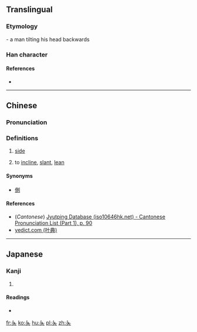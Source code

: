 ==Translingual==

===Etymology===
{{Han etyl}}
{{liushu|p}} - a man tilting his head backwards

===Han character===
{{Han char|rn=37|rad=大|as=00|sn=3|var=1|four=|canj=VK}}

====References====
* {{Han ref|kx=0248.030|dkj=05832|dj=0500.010|hdz=10524.020|uh=5928|ud=22824}}

----

==Chinese==
{{zh-forms}}

===Pronunciation===
{{zh-pron
|m=zè
|c=zak1
|mc=y
|oc=y
|ma=
|cat=n,v
}}

===Definitions===
# {{context|archaic|lang=mul}} [[side]]
# to [[incline]], [[slant]], [[lean]]

====Synonyms====
* [[側]]

====References====
* (''Cantonese'') [http://www.iso10646hk.net/jp/document/download.jsp Jyutping Database (iso10646hk.net) - Cantonese Pronunciation List (Part 1), p. 90]
* [http://yedict.com/htm/59/5928.htm yedict.com (叶典)]

----

==Japanese==

===Kanji===
{{ja-kanji|grade=|rs=大00}}

# {{defn|lang=ja|sort=大00}}

====Readings====
* {{ja-readings|on=[[しょく]] (shoku), [[しき]] (shiki), [[れつ]] (retsu), [[れち]] (rechi)|kun=[[かたむける]] (katamukeru)}}

[[fr:夨]]
[[ko:夨]]
[[hu:夨]]
[[pl:夨]]
[[zh:夨]]